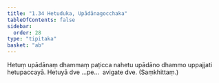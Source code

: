 ```yaml
---
title: "1.34 Hetuduka, Upādānagocchaka"
tableOfContents: false
sidebar:
  order: 28
type: "tipitaka"
basket: "ab"
---
```



<DynamicBreadcrumb />

<Division number="58">

<Paragraph number="165">
Hetuṃ upādānaṃ dhammaṃ paṭicca nahetu upādāno dhammo uppajjati hetupaccayā.
</Paragraph>

<Paragraph number="166">
Hetuyā dve …pe…  avigate dve. (Saṃkhittaṃ.)
</Paragraph>
</Division>